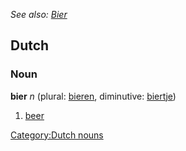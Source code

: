 ''See also: [[Bier]]''
==Dutch==
===Noun===
'''bier''' ''n'' (plural: [[bieren]], diminutive: [[biertje]])
# [[beer]]

[[Category:Dutch nouns]]